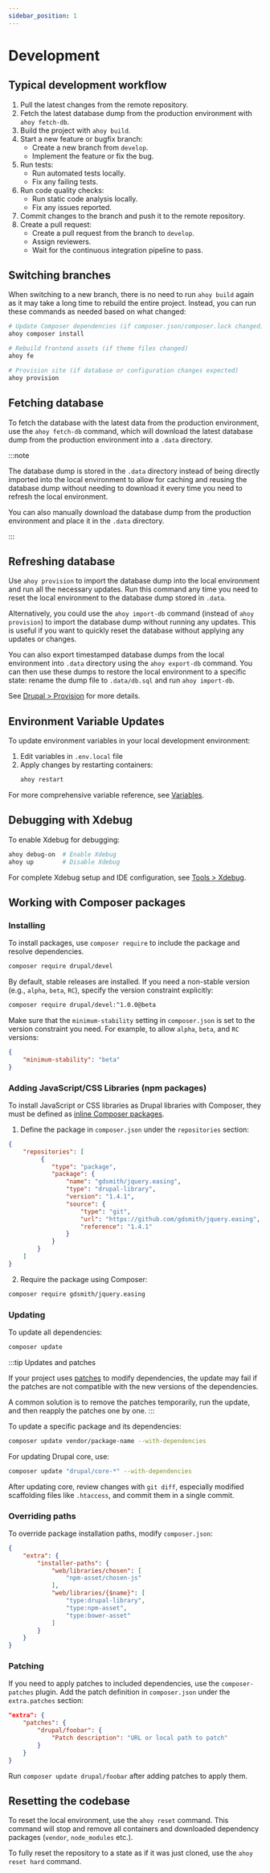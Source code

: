 ```yaml
---
sidebar_position: 1
---
```


# Development

## Typical development workflow

1. Pull the latest changes from the remote repository.
2. Fetch the latest database dump from the production environment with `ahoy fetch-db`.
3. Build the project with `ahoy build`.
4. Start a new feature or bugfix branch:
    - Create a new branch from `develop`.
    - Implement the feature or fix the bug.
5. Run tests:
    - Run automated tests locally.
    - Fix any failing tests.
6. Run code quality checks:
    - Run static code analysis locally.
    - Fix any issues reported.
7. Commit changes to the branch and push it to the remote repository.
8. Create a pull request:
    - Create a pull request from the branch to `develop`.
    - Assign reviewers.
    - Wait for the continuous integration pipeline to pass.

## Switching branches

When switching to a new branch, there is no need to run `ahoy build` again as
it may take a long time to rebuild the entire project. Instead, you can
run these commands as needed based on what changed:

```bash
# Update Composer dependencies (if composer.json/composer.lock changed)
ahoy composer install

# Rebuild frontend assets (if theme files changed)
ahoy fe

# Provision site (if database or configuration changes expected)
ahoy provision
```

## Fetching database

To fetch the database with the latest data from the production environment,
use the `ahoy fetch-db` command, which will download the latest database
dump from the production environment into a `.data` directory.

:::note

The database dump is stored in the `.data` directory instead of being directly
imported into the local environment to allow for caching and reusing the
database dump without needing to download it every time you need to refresh
the local environment.

You can also manually download the database dump from the production environment
and place it in the `.data` directory.

:::

## Refreshing database

Use `ahoy provision` to import the database dump into the local environment
and run all the necessary updates. Run this command any time you need to
reset the local environment to the database dump stored in `.data`.

Alternatively, you could use the `ahoy import-db` command (instead of
`ahoy provision`) to import the database dump without running any updates. This
is useful if you want to quickly reset the database without applying any updates
or changes.

You can also export timestamped database dumps from the local environment into
`.data` directory using the `ahoy export-db` command. You can then use these
dumps to restore the local environment to a specific state: rename the dump
file to `.data/db.sql` and run `ahoy import-db`.

See [Drupal > Provision](../drupal/provision) for more details.

## Environment Variable Updates

To update environment variables in your local development environment:

1. Edit variables in `.env.local` file
2. Apply changes by restarting containers:
   ```bash
   ahoy restart
   ```

For more comprehensive variable reference, see [Variables](variables.mdx).

## Debugging with Xdebug

To enable Xdebug for debugging:

```bash
ahoy debug-on  # Enable Xdebug
ahoy up        # Disable Xdebug
```

For complete Xdebug setup and IDE configuration, see [Tools > Xdebug](../tools/xdebug.mdx).

## Working with Composer packages

### Installing

To install packages, use `composer require` to include the package and resolve dependencies.

```bash
composer require drupal/devel
```

By default, stable releases are installed. If you need a non-stable version (e.g., `alpha`, `beta`, `RC`), specify the version constraint explicitly:

```bash
composer require drupal/devel:^1.0.0@beta
```

Make sure that the `minimum-stability` setting in `composer.json` is set to
the version constraint you need. For example, to allow `alpha`, `beta`, and `RC` versions:

```json
{
    "minimum-stability": "beta"
}
```

### Adding JavaScript/CSS Libraries (npm packages)

To install JavaScript or CSS libraries as Drupal libraries with Composer,
they must be defined as [inline Composer packages](https://getcomposer.org/doc/04-schema.md#repositories).

1. Define the package in `composer.json` under the `repositories` section:

```json
{
    "repositories": [
         {
            "type": "package",
            "package": {
                "name": "gdsmith/jquery.easing",
                "type": "drupal-library",
                "version": "1.4.1",
                "source": {
                    "type": "git",
                    "url": "https://github.com/gdsmith/jquery.easing",
                    "reference": "1.4.1"
                }
            }
        }
    ]
}
```

2. Require the package using Composer:

```bash
composer require gdsmith/jquery.easing
```

### Updating

To update all dependencies:

```bash
composer update
```

:::tip Updates and patches

If your project uses [patches](#patching) to modify dependencies, the update
may fail if the patches are not compatible with the new versions of the
dependencies.

A common solution is to remove the patches temporarily, run the update, and then
reapply the patches one by one.
:::


To update a specific package and its dependencies:

```bash
composer update vendor/package-name --with-dependencies
```

For updating Drupal core, use:

```bash
composer update "drupal/core-*" --with-dependencies
```

After updating core, review changes with `git diff`, especially modified scaffolding files like `.htaccess`, and commit them in a single commit.

### Overriding paths

To override package installation paths, modify `composer.json`:

```json
{
    "extra": {
        "installer-paths": {
            "web/libraries/chosen": [
                "npm-asset/chosen-js"
            ],
            "web/libraries/{$name}": [
                "type:drupal-library",
                "type:npm-asset",
                "type:bower-asset"
            ]
        }
    }
}
```

### Patching

If you need to apply patches to included dependencies, use the `composer-patches` plugin. Add the patch definition in `composer.json` under the `extra.patches` section:

```json
"extra": {
    "patches": {
        "drupal/foobar": {
            "Patch description": "URL or local path to patch"
        }
    }
}
```

Run `composer update drupal/foobar` after adding patches to apply them.

## Resetting the codebase

To reset the local environment, use the `ahoy reset` command. This command will
stop and remove all containers and downloaded dependency packages (`vendor`,
`node_modules` etc.).

To fully reset the repository to a state as if it was just cloned,
use the `ahoy reset hard` command.
